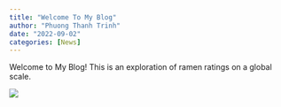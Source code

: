 ```yaml
---
title: "Welcome To My Blog"
author: "Phuong Thanh Trinh"
date: "2022-09-02"
categories: [News]
---
```


Welcome to My Blog! This is an exploration of ramen ratings on a global scale. 

![](pic.JPG)




